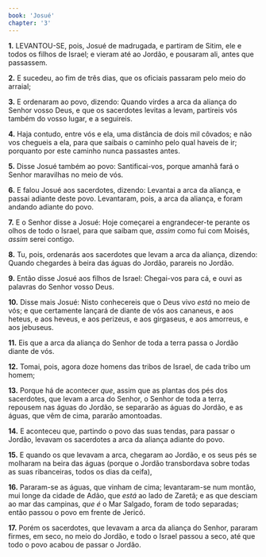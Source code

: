 ```yaml
---
book: 'Josué'
chapter: '3'
---
```


**1.** LEVANTOU-SE, pois, Josué de madrugada, e partiram de Sitim, ele e todos os filhos de Israel; e vieram até ao Jordão, e pousaram ali, antes que passassem.

**2.** E sucedeu, ao fim de três dias, que os oficiais passaram pelo meio do arraial;

**3.** E ordenaram ao povo, dizendo: Quando virdes a arca da aliança do Senhor vosso Deus, e que os sacerdotes levitas a levam, partireis vós também do vosso lugar, e a seguireis.

**4.** Haja contudo, entre vós e ela, uma distância de dois mil côvados; e não vos chegueis a ela, para que saibais o caminho pelo qual haveis de ir; porquanto por este caminho nunca passastes antes.

**5.** Disse Josué também ao povo: Santificai-vos, porque amanhã fará o Senhor maravilhas no meio de vós.

**6.** E falou Josué aos sacerdotes, dizendo: Levantai a arca da aliança, e passai adiante deste povo. Levantaram, pois, a arca da aliança, e foram andando adiante do povo.

**7.** E o Senhor disse a Josué: Hoje começarei a engrandecer-te perante os olhos de todo o Israel, para que saibam que, *assim* como fui com Moisés, *assim* serei contigo.

**8.** Tu, pois, ordenarás aos sacerdotes que levam a arca da aliança, dizendo: Quando chegardes à beira das águas do Jordão, parareis no Jordão.

**9.** Então disse Josué aos filhos de Israel: Chegai-vos para cá, e ouvi as palavras do Senhor vosso Deus.

**10.** Disse mais Josué: Nisto conhecereis que o Deus vivo *está* no meio de vós; e que certamente lançará de diante de vós aos cananeus, e aos heteus, e aos heveus, e aos perizeus, e aos girgaseus, e aos amorreus, e aos jebuseus.

**11.** Eis que a arca da aliança do Senhor de toda a terra passa o Jordão diante de vós.

**12.** Tomai, pois, agora doze homens das tribos de Israel, de cada tribo um homem;

**13.** Porque há de acontecer *que*, assim que as plantas dos pés dos sacerdotes, que levam a arca do Senhor, o Senhor de toda a terra, repousem nas águas do Jordão, se separarão as águas do Jordão, e as águas, que vêm de cima, pararão amontoadas.

**14.** E aconteceu que, partindo o povo das suas tendas, para passar o Jordão, levavam os sacerdotes a arca da aliança adiante do povo.

**15.** E quando os que levavam a arca, chegaram ao Jordão, e os seus pés se molharam na beira das águas (porque o Jordão transbordava sobre todas as suas ribanceiras, todos os dias da ceifa),

**16.** Pararam-se as águas, que vinham de cima; levantaram-se num montão, mui longe da cidade de Adão, que *está* ao lado de Zaretã; e as que desciam ao mar das campinas, *que é* o Mar Salgado, foram de todo separadas; então passou o povo em frente de Jericó.

**17.** Porém os sacerdotes, que levavam a arca da aliança do Senhor, pararam firmes, em seco, no meio do Jordão, e todo o Israel passou a seco, até que todo o povo acabou de passar o Jordão.